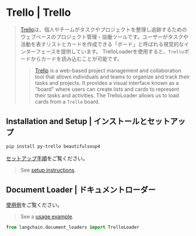 # Trello | Trello

> [Trello](https://www.atlassian.com/software/trello)は、個人やチームがタスクやプロジェクトを整理し追跡するためのウェブベースのプロジェクト管理・協働ツールです。ユーザーがタスクや活動を表すリストとカードを作成できる「ボード」と呼ばれる視覚的なインターフェースを提供しています。
> TrelloLoaderを使用すると、`Trello`ボードからカードを読み込むことが可能です。
>
> > [Trello](https://www.atlassian.com/software/trello) is a web-based project management and collaboration tool that allows individuals and teams to organize and track their tasks and projects. It provides a visual interface known as a "board" where users can create lists and cards to represent their tasks and activities.
> > The TrelloLoader allows us to load cards from a `Trello` board.

## Installation and Setup | インストールとセットアップ

```bash
pip install py-trello beautifulsoup4
```

[セットアップ手順](/docs/integrations/document_loaders/trello)をご覧ください。

> See [setup instructions](/docs/integrations/document_loaders/trello).

## Document Loader | ドキュメントローダー

[使用例](/docs/integrations/document_loaders/trello)をご覧ください。

> See a [usage example](/docs/integrations/document_loaders/trello).

```python
from langchain.document_loaders import TrelloLoader
```
